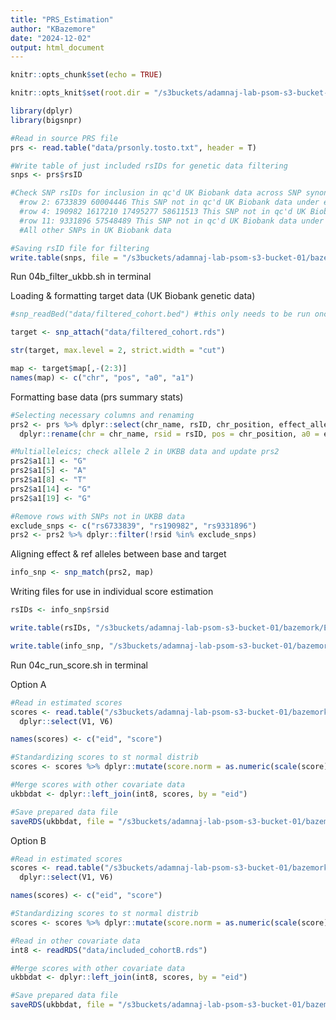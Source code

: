```yaml
---
title: "PRS_Estimation"
author: "KBazemore"
date: "2024-12-02"
output: html_document
---
```


```r
knitr::opts_chunk$set(echo = TRUE)

knitr::opts_knit$set(root.dir = "/s3buckets/adamnaj-lab-psom-s3-bucket-01/bazemork/EPID6210_Final")
```

```r
library(dplyr)
library(bigsnpr)
```

```r
#Read in source PRS file
prs <- read.table("data/prsonly.tosto.txt", header = T)

#Write table of just included rsIDs for genetic data filtering
snps <- prs$rsID

#Check SNP rsIDs for inclusion in qc'd UK Biobank data across SNP synonyms (synonyms list in /bazemork/applications/magma/g1000_eur.synonyms)
  #row 2: 6733839 60004446 This SNP not in qc'd UK Biobank data under either synonym
  #row 4: 190982 1617210 17495277 58611513 This SNP not in qc'd UK Biobank data under any synonym
  #row 11: 9331896 57548489 This SNP not in qc'd UK Biobank data under any synonym
  #All other SNPs in UK Biobank data

#Saving rsID file for filtering
write.table(snps, file = "/s3buckets/adamnaj-lab-psom-s3-bucket-01/bazemork/EPID6210_Final/data/included_snps.txt", quote = F, row.names = F, col.names = F)
```

Run 04b_filter_ukbb.sh in terminal

Loading & formatting target data (UK Biobank genetic data)
```r
#snp_readBed("data/filtered_cohort.bed") #this only needs to be run once

target <- snp_attach("data/filtered_cohort.rds")

str(target, max.level = 2, strict.width = "cut")

map <- target$map[,-(2:3)]
names(map) <- c("chr", "pos", "a0", "a1")
```

Formatting base data (prs summary stats)
```r
#Selecting necessary columns and renaming
prs2 <- prs %>% dplyr::select(chr_name, rsID, chr_position, effect_allele, hm_inferOtherAllele, effect_weight) %>%
  dplyr::rename(chr = chr_name, rsid = rsID, pos = chr_position, a0 = effect_allele, a1 = hm_inferOtherAllele, beta = effect_weight)

#Multialleleics; check allele 2 in UKBB data and update prs2
prs2$a1[1] <- "G"
prs2$a1[5] <- "A"
prs2$a1[8] <- "T"
prs2$a1[14] <- "G"
prs2$a1[19] <- "G"

#Remove rows with SNPs not in UKBB data
exclude_snps <- c("rs6733839", "rs190982", "rs9331896")
prs2 <- prs2 %>% dplyr::filter(!rsid %in% exclude_snps)
```

Aligning effect & ref alleles between base and target
```r
info_snp <- snp_match(prs2, map)
```

Writing files for use in individual score estimation
```r
rsIDs <- info_snp$rsid

write.table(rsIDs, "/s3buckets/adamnaj-lab-psom-s3-bucket-01/bazemork/EPID6210_Final/data/included_snps_final.txt", quote = F, row.names = F, col.names = F)

write.table(info_snp, "/s3buckets/adamnaj-lab-psom-s3-bucket-01/bazemork/EPID6210_Final/data/bigsnpr_info_snp.txt", quote = F, row.names = F, col.names = F)
```

Run 04c_run_score.sh in terminal

Option A
```r
#Read in estimated scores
scores <- read.table("/s3buckets/adamnaj-lab-psom-s3-bucket-01/bazemork/EPID6210_Final/data/scored_cohort.sscore") %>%
  dplyr::select(V1, V6)

names(scores) <- c("eid", "score")

#Standardizing scores to st normal distrib
scores <- scores %>% dplyr::mutate(score.norm = as.numeric(scale(score)))

#Merge scores with other covariate data
ukbbdat <- dplyr::left_join(int8, scores, by = "eid")

#Save prepared data file
saveRDS(ukbbdat, file = "/s3buckets/adamnaj-lab-psom-s3-bucket-01/bazemork/EPID6210_Final/data/Prepped_UKBB.rds")
```

Option B
```r
#Read in estimated scores
scores <- read.table("/s3buckets/adamnaj-lab-psom-s3-bucket-01/bazemork/EPID6210_Final/data/scored_cohortB.sscore") %>%
  dplyr::select(V1, V6)

names(scores) <- c("eid", "score")

#Standardizing scores to st normal distrib
scores <- scores %>% dplyr::mutate(score.norm = as.numeric(scale(score)))

#Read in other covariate data
int8 <- readRDS("data/included_cohortB.rds")

#Merge scores with other covariate data
ukbbdat <- dplyr::left_join(int8, scores, by = "eid")

#Save prepared data file
saveRDS(ukbbdat, file = "/s3buckets/adamnaj-lab-psom-s3-bucket-01/bazemork/EPID6210_Final/data/Prepped_UKBB_B.rds")
```


